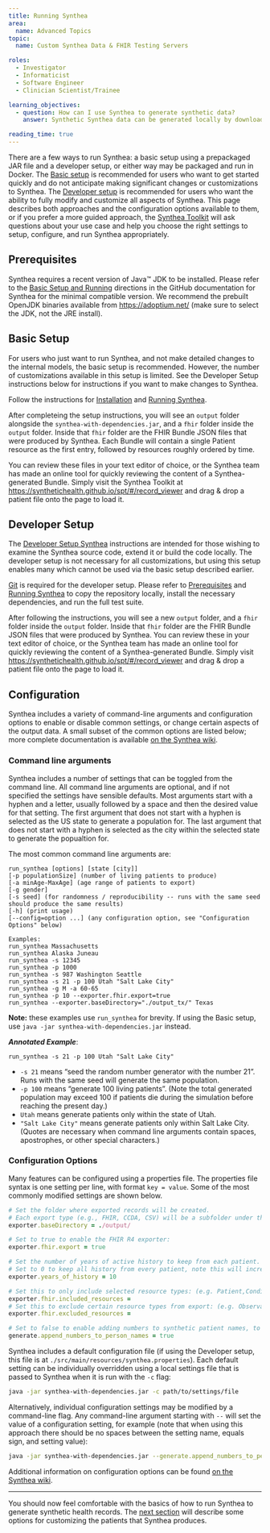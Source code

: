 ```yaml
---
title: Running Synthea
area:
  name: Advanced Topics
topic:
  name: Custom Synthea Data & FHIR Testing Servers

roles:
  - Investigator
  - Informaticist
  - Software Engineer
  - Clinician Scientist/Trainee

learning_objectives:
  - question: How can I use Synthea to generate synthetic data?
    answer: Synthetic Synthea data can be generated locally by downloading and configuring the software from https://github.com/synthetichealth/synthea .

reading_time: true
---
```


There are a few ways to run Synthea: a basic setup using a prepackaged JAR file and a developer setup, or either way may be packaged and run in Docker. The [Basic setup](#basic-setup) is recommended for users who want to get started quickly and do not anticipate making significant changes or customizations to Synthea. The [Developer setup](#developer-setup) is recommended for users who want the ability to fully modify and customize all aspects of Synthea. This page describes both approaches and the configuration options available to them, or if you prefer a more guided approach, the [Synthea Toolkit](https://synthetichealth.github.io/spt/#/customizer) will ask questions about your use case and help you choose the right settings to setup, configure, and run Synthea appropriately.

## Prerequisites

Synthea requires a recent version of Java™ JDK to be installed. Please refer to the [Basic Setup and Running](https://github.com/synthetichealth/synthea/wiki/Basic-Setup-and-Running) directions in the GitHub documentation for Synthea for the minimal compatible version. We recommend the prebuilt OpenJDK binaries available from <https://adoptium.net/> (make sure to select the JDK, not the JRE install).

## Basic Setup
For users who just want to run Synthea, and not make detailed changes to the internal models, the basic setup is recommended. However, the number of customizations available in this setup is limited. See the Developer Setup instructions below for instructions if you want to make changes to Synthea.

Follow the instructions for [Installation](https://github.com/synthetichealth/synthea/wiki/Basic-Setup-and-Running#installation) and [Running Synthea](https://github.com/synthetichealth/synthea/wiki/Basic-Setup-and-Running#running-syntheatm).

After completeing the setup instructions, you will see an `output` folder alongside the `synthea-with-dependencies.jar`, and a `fhir` folder inside the `output` folder. Inside that `fhir` folder are the FHIR Bundle JSON files that were produced by Synthea. Each Bundle will contain a single Patient resource as the first entry, followed by resources roughly ordered by time.

You can review these files in your text editor of choice, or the Synthea team has made an online tool for quickly reviewing the content of a Synthea-generated Bundle. Simply visit the Synthea Toolkit at <https://synthetichealth.github.io/spt/#/record_viewer> and drag & drop a patient file onto the page to load it.

## Developer Setup
The [Developer Setup Synthea](https://github.com/synthetichealth/synthea/wiki/Developer-Setup-and-Running#developer-setup-syntheatm) instructions are intended for those wishing to examine the Synthea source code, extend it or build the code locally. The developer setup is not necessary for all customizations, but using this setup enables many which cannot be used via the basic setup described earlier.

[Git](https://git-scm.com/) is required for the developer setup. Please refer to [Prerequisites](https://github.com/synthetichealth/synthea/wiki/Developer-Setup-and-Running#prerequisites) and [Running Synthea](https://github.com/synthetichealth/synthea/wiki/Developer-Setup-and-Running#running-syntheatm) to copy the repository locally, install the necessary dependencies, and run the full test suite.

After following the instructions, you will see a new `output` folder, and a `fhir` folder inside the `output` folder. Inside that `fhir` folder are the FHIR Bundle JSON files that were produced by Synthea. You can review these in your text editor of choice, or the Synthea team has made an online tool for quickly reviewing the content of a Synthea-generated Bundle. Simply visit [https://synthetichealth.github.io/spt/#/record_viewer](https://synthetichealth.github.io/spt/#/record_viewer) and drag & drop a patient file onto the page to load it.


## Configuration

Synthea includes a variety of command-line arguments and configuration options to enable or disable common settings, or change certain aspects of the output data. A small subset of the common options are listed below; more complete documentation is available [on the Synthea wiki](https://github.com/synthetichealth/synthea/wiki/Common-Configuration).

### Command line arguments

Synthea includes a number of settings that can be toggled from the command line. All command line arguments are optional, and if not specified the settings have sensible defaults. Most arguments start with a hyphen and a letter, usually followed by a space and then the desired value for that setting. The first argument that does not start with a hyphen is selected as the US state to generate a population for. The last argument that does not start with a hyphen is selected as the city within the selected state to generate the popualtion for.

The most common command line arguments are:

```         
run_synthea [options] [state [city]]
[-p populationSize] (number of living patients to produce)
[-a minAge-MaxAge] (age range of patients to export)
[-g gender]
[-s seed] (for randomness / reproducibility -- runs with the same seed should produce the same results)
[-h] (print usage)
[--config=option ...] (any configuration option, see "Configuration Options" below)

Examples:
run_synthea Massachusetts
run_synthea Alaska Juneau
run_synthea -s 12345
run_synthea -p 1000
run_synthea -s 987 Washington Seattle
run_synthea -s 21 -p 100 Utah "Salt Lake City"
run_synthea -g M -a 60-65
run_synthea -p 10 --exporter.fhir.export=true
run_synthea --exporter.baseDirectory="./output_tx/" Texas
```

**Note:** these examples use `run_synthea` for brevity. If using the Basic setup, use `java -jar synthea-with-dependencies.jar` instead.

***Annotated Example***:

```         
run_synthea -s 21 -p 100 Utah "Salt Lake City"
```

-   `-s 21` means "seed the random number generator with the number 21". Runs with the same seed will generate the same population.
-   `-p 100` means "generate 100 living patients". (Note the total generated population may exceed 100 if patients die during the simulation before reaching the present day.)
-   `Utah` means generate patients only within the state of Utah.
-   `"Salt Lake City"` means generate patients only within Salt Lake City. (Quotes are necessary when command line arguments contain spaces, apostrophes, or other special characters.)

### Configuration Options

Many features can be configured using a properties file. The properties file syntax is one setting per line, with format `key = value`. Some of the most commonly modified settings are shown below.

<!--# This is not actually ruby, but there's no syntax highlighter for properties files and this seems to be the closest -->

``` ruby
# Set the folder where exported records will be created.
# Each export type (e.g., FHIR, CCDA, CSV) will be a subfolder under this:
exporter.baseDirectory = ./output/

# Set to true to enable the FHIR R4 exporter:
exporter.fhir.export = true

# Set the number of years of active history to keep from each patient. Default: 10
# Set to 0 to keep all history from every patient, note this will increase file size significantly.
exporter.years_of_history = 10

# Set this to only include selected resource types: (e.g. Patient,Condition,Encounter)
exporter.fhir.included_resources =
# Set this to exclude certain resource types from export: (e.g. Observation)
exporter.fhir.excluded_resources =

# Set to false to enable adding numbers to synthetic patient names, to make it more obvious they are not real data.
generate.append_numbers_to_person_names = true
```

Synthea includes a default configuration file (if using the Developer setup, this file is at `./src/main/resources/synthea.properties`). Each default setting can be individually overridden using a local settings file that is passed to Synthea when it is run with the `-c` flag:

``` sh
java -jar synthea-with-dependencies.jar -c path/to/settings/file
```
Alternatively, individual configuration settings may be modified by a command-line flag. Any command-line argument starting with `--` will set the value of a configuration setting, for example (note that when using this approach there should be no spaces between the setting name, equals sign, and setting value):

```sh
java -jar synthea-with-dependencies.jar --generate.append_numbers_to_person_names=false
```

Additional information on configuration options can be found [on the Synthea wiki](https://github.com/synthetichealth/synthea/wiki/Common-Configuration).

------------------------------------------------------------------------

You should now feel comfortable with the basics of how to run Synthea to generate synthetic health records. The [next section](synthea-customizing.qmd) will describe some options for customizing the patients that Synthea produces.

